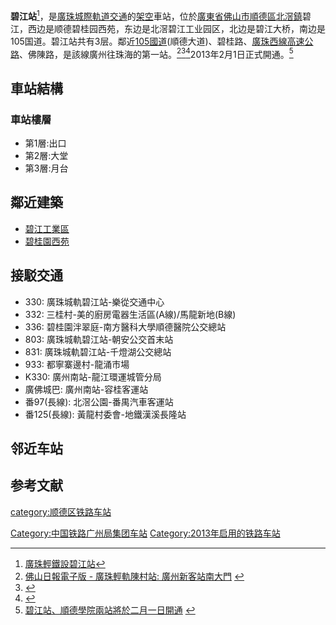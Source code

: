 {{NoteTA |G1=Transport }} 
{{Infobox China railway station
|车站名称=碧江站
|图片=Bijiang Station.JPG
|图片介紹=碧江站外觀
|车站名称拼音=Bijiang
|电报码 = BLQ
|拼音码 = BJI
|车站位置=[[廣東省|廣東省]][[佛山市|佛山市]][[順德區|順德區]][[北滘鎮|北滘鎮]]碧江
|坐标={{coord|22|57|9.72|N|113|15|26.09|E|display=inline,title}}
|归属=[[广州局集团|广州局集团]]
|线路=[[廣珠城際軌道交通|廣珠城際軌道交通]]
|车站等级=未定等
|到发线数目=
|月台数目=
|網站=
}}

'''碧江站'''<ref>[http://blog.mysupa.com/journal/961.html 廣珠輕鐵設碧江站]{{dead link|date=2018年1月 |bot=InternetArchiveBot |fix-attempted=yes }}</ref>，是[[廣珠城際軌道交通|廣珠城際軌道交通]]的[[架空|架空]]車站，位於[[廣東省|廣東省]][[佛山市|佛山市]][[順德區|順德區]][[北滘鎮|北滘鎮]]碧江，西边是顺德碧桂园西苑，东边是北滘碧江工业园区，北边是碧江大桥，南边是105国道。碧江站共有3层。鄰近[[105國道|105國道]](順德大道)、碧桂路、[[廣珠西線高速公路|廣珠西線高速公路]]、佛陳路，是該線廣州往珠海的第一站。<ref>[http://www.fsonline.com.cn/szb/html/2007-06/28/content_8938766.htm 佛山日報電子版 - 廣珠輕軌陳村站: 廣州新客站南大門] {{webarchive|url=https://web.archive.org/web/20120317062435/http://www.fsonline.com.cn/szb/html/2007-06/28/content_8938766.htm |date=2012-03-17 }}</ref><ref>{{Cite web |url=http://house.focus.cn/news/2011-01-12/1162504.html |title=广珠轻轨推高顺碧房价 |accessdate=2011-01-17 |archive-date=2020-03-28 |archive-url=https://web.archive.org/web/20200328030852/https://house.focus.cn/zixun/ |dead-url=yes }}</ref><ref>{{Cite web |url=http://epaper.nfdaily.cn/html/2011-04/08/content_6946423.htm |title=廣珠城軌百日考 |access-date=2011-05-04 |archive-url=https://web.archive.org/web/20120522084853/http://epaper.nfdaily.cn/html/2011-04/08/content_6946423.htm |archive-date=2012-05-22 |dead-url=yes }}</ref>2013年2月1日正式開通。<ref>[http://www.macaodaily.com/html/2013-02/01/content_773605.htm 碧江站、順德學院兩站將於二月一日開通] {{webarchive|url=https://web.archive.org/web/20130306062422/http://www.macaodaily.com/html/2013-02/01/content_773605.htm |date=2013-03-06 }}</ref>

==車站結構==

===車站樓層===
*第1層:出口
*第2層:大堂
*第3層:月台

==鄰近建築==
*[[碧江工業區|碧江工業區]]
*[[碧桂園西苑|碧桂園西苑]]

== 接駁交通 ==
*330: 廣珠城軌碧江站-樂從交通中心
*332: 三桂村-美的廚房電器生活區(A線)/馬龍新地(B線)
*336: 碧桂園泮翠庭-南方醫科大學順德醫院公交總站
*803: 廣珠城軌碧江站-朝安公交首末站
*831: 廣珠城軌碧江站-千燈湖公交總站
*933: 都寧寨邊村-龍涌市場
*K330: 廣州南站-龍江環運城管分局
*廣佛城巴: 廣州南站-容桂客運站
*番97(長線): 北滘公園-番禺汽車客運站
*番125(長線): 黃龍村委會-地鐵漢溪長隆站

== 邻近车站 ==
{{Start rail box|[[中国铁路|中国铁路]]}}
{{s-inop|[[广州南站|广州南]]|[[广州南站|广州南]]方向}}
{{s-line|[[广珠城际铁路|广珠城际铁路]]<br />← 5km 碧江站 6km →}}
{{s-inop|[[北滘站|北滘]]|[[珠海站|珠海]]方向}}
{{End box}}

==参考文献==
{{reflist}}

{{廣珠城際軌道交通各站}}

[[category:顺德区铁路车站|category:顺德区铁路车站]]
[[Category:中国铁路广州局集团车站|Category:中国铁路广州局集团车站]]
[[Category:2013年启用的铁路车站|Category:2013年启用的铁路车站]]